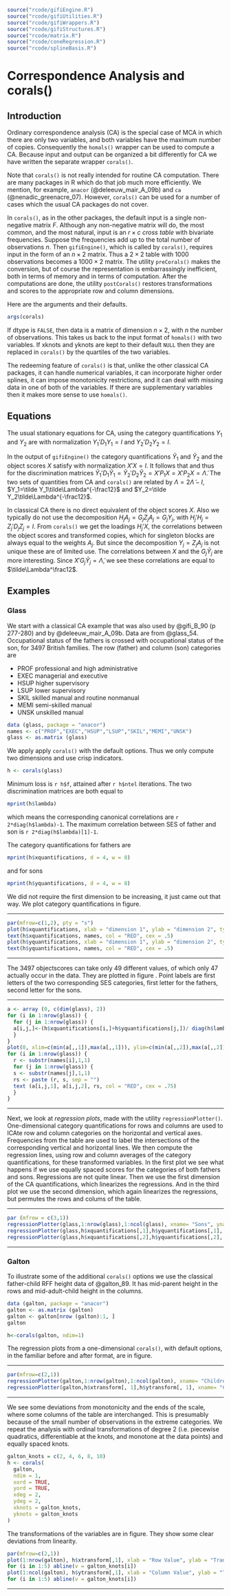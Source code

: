 

```r
source("rcode/gifiEngine.R")
source("rcode/gifiUtilities.R")
source("rcode/gifiWrappers.R")
source("rcode/gifiStructures.R")
source("rcode/matrix.R")
source("rcode/coneRegression.R")
source("rcode/splineBasis.R")
```

# Correspondence Analysis and corals()

## Introduction

Ordinary correspondence analysis (CA) is the special case of MCA in which there are only two variables, and both variables have the maximum number of copies. Consequently the `homals()` wrapper can be used to compute a CA. Because input and output can be organized a bit differently for CA we have written the separate wrapper `corals()`.

Note that `corals()` is not really intended for routine CA computation. There are many packages in R which do that job much more efficiently. We mention, for example, `anacor` (@deleeuw_mair_A_09b) and `ca` (@nenadic_greenacre_07).
However, `corals()` can be used for a number of cases which the usual CA packages do not cover.

In `corals()`, as in the other packages, the default input is a single non-negative matrix $F$. Although any non-negative matrix will do, the most common, and the most natural, input is an $r\times c$ *cross table* with bivariate frequencies. Suppose the frequencies add up to the total number of observations $n$. Then `gifiEngine()`, which is called by `corals()`, requires input in the form of an $n\times 2$ matrix. Thus a $2\times 2$ table with 1000 observations becomes a $1000\times 2$ matrix. The utility `preCorals()` makes the conversion, but of course the representation is embarrassingly inefficient, both in terms of memory and in terms of computation. After the computations are done, the utility `postCorals()` restores transformations and scores to the appropriate row and column dimensions.

Here are the arguments and their defaults.

```r
args(corals)
```
If dtype is `FALSE`, then data is a matrix of dimension $n\times 2$, with $n$ the number of observations. This takes us back to the input format of `homals()` with two variables. If xknots and yknots are kept to their default `NULL`
then they are replaced in `corals()` by the quartiles of the two variables.

The redeeming feature of `corals()` is that, unlike the other classical CA packages, it can handle numerical variables, it can incorporate higher order splines, it can impose monotonicity restrictions, and it can deal with missing data in one of both of the variables. If there are supplementary variables then it makes more sense to use `homals()`.

## Equations

The usual stationary equations for CA, using the category quantifications $Y_1$ and $Y_2$ are
\begin{align*}
C_{12}Y_2&=D_1Y_1\Lambda,\\
C_{21}Y_1&=D_2Y_2\Lambda,
\end{align*}
with normalization $Y_1'D_1Y_1=I$ and $Y_2'D_2Y_2=I$. 

In the output of `gifiEngine()` the category quantifications $\tilde Y_1$ and $\tilde Y_2$ and the object scores $X$ satisfy
\begin{align*}
G_1\tilde Y_1+G_2\tilde Y_2&=2X\tilde\Lambda,\\
D_1^{-1}G_1'X&=\tilde Y_1,\\
D_2^{-1}G_2'X&=\tilde Y_2,
\end{align*}
with normalization $X'X=I$. It follows that
\begin{align*}
C_{12}\tilde Y_2&=D_1\tilde Y_1(2\tilde\Lambda-I),\\
C_{21}\tilde Y_1&=D_2\tilde Y_2(2\tilde\Lambda-I),
\end{align*}
and thus for the discrimination matrices $\tilde Y_1'D_1\tilde Y_1=\tilde Y_2'D_2\tilde Y_2=X'P_1X=X'P_2X=\tilde\Lambda$. The two sets of quantities from CA and `corals()` are related by $\Lambda=2\tilde\Lambda-I$, $Y_1=\tilde Y_1\tilde\Lambda^{-\frac12}$ and $Y_2=\tilde Y_2\tilde\Lambda^{-\frac12}$. 

In classical CA there is no direct equivalent of the object scores $X$. Also we typically do not use the decomposition $H_jA_j=G_jZ_jA_j=G_jY_j$, with $H_j'H_j=Z_j'D_jZ_j=I$. From `corals()` we get the loadings $H_j'X$, the correlations between the object scores and transformed copies, which for singleton blocks are always equal to the weights $A_j$. But since the decomposition $Y_j=Z_jA_j$ is not unique these are of limited use. The correlations
between $X$ and the $G_j\tilde Y_j$ are more interesting. Since $X'G_j\tilde Y_j=\tilde\Lambda$, we see these correlations are equal to $\tilde\Lambda^\frac12$.


## Examples

### Glass

We start with a classical CA example that was also used by @gifi_B_90 (p 277-280) and by @deleeuw_mair_A_09b. Data are from @glass_54. Occupational status of the fathers is crossed with occupational status of the son, for 3497 British families. The row (father) and column (son) categories are

* PROF professional and high administrative
* EXEC managerial and executive
* HSUP higher supervisory
* LSUP lower supervisory
* SKIL skilled manual and routine nonmanual
* MEMI semi-skilled manual
* UNSK unskilled manual

```r
data (glass, package = "anacor")
names <- c("PROF","EXEC","HSUP","LSUP","SKIL","MEMI","UNSK")
glass <- as.matrix (glass)
```
We apply apply `corals()` with the default options. Thus we only compute two dimensions and use crisp indicators.
```r
h <- corals(glass)
```

Minimum loss is `r h$f`, attained after `r h$ntel` iterations. The two discrimination matrices are both equal to

```r
mprint(h$lambda)
```
which means the corresponding canonical correlations are `r 2*diag(h$lambda)-1`. The maximum correlation
between SES of father and son is `r 2*diag(h$lambda)[1]-1`.

The category quantifications for fathers are

```r
mprint(h$xquantifications, d = 4, w = 8)
```
and for sons
```r
mprint(h$yquantifications, d = 4, w = 8)
```
We did not require the first dimension to be increasing, it just came out that way. We plot category quantifications in figure.
<hr>
```r
par(mfrow=c(1,2), pty = "s")
plot(h$xquantifications, xlab = "dimension 1", ylab = "dimension 2", type = "n", main = "Fathers")
text(h$xquantifications, names, col = "RED", cex = .5)
plot(h$yquantifications, xlab = "dimension 1", ylab = "dimension 2", type = "n", main = "Sons")
text(h$yquantifications, names, col = "RED", cex = .5)
```
<center>
</center>
<hr>

The 3497 objectscores can take only 49 different values, of which only 47 actually occur in the data. They are plotted in figure . Point labels are first letters of the two corresponding SES categories, first letter for the fathers, second letter for the sons.
<hr>
```r
a <- array (0, c(dim(glass), 2))
for (i in 1:nrow(glass)) {
  for (j in 1:nrow(glass)) {
  a[i,j,]<-(h$xquantifications[i,]+h$yquantifications[j,])/ diag(h$lambda)
  }
}
plot(0, xlim=c(min(a[,,1]),max(a[,,1])), ylim=c(min(a[,,2]),max(a[,,2])), xlab = "dimension 1", ylab = "dimension 2", type = "n")
for (i in 1:nrow(glass)) {
  r <- substr(names[i],1,1)
  for (j in 1:nrow(glass)) {
  s <- substr(names[j],1,1)
  rs <- paste (r, s, sep = "")
  text (a[i,j,1], a[i,j,2], rs, col = "RED", cex = .75)
  }
}
```
<center>

</center>
<hr>
Next, we look at *regression plots*, made with the utility `regressionPlotter()`. One-dimensional category quantifications for rows and columns are used to lCAte row and column categories on the horizontal and vertical axes. Frequencies from the table are used to label the intersections of the corresponding vertical and horizontal lines. We then compute the regression lines, using row and column averages of the category quantifications, for these transformed variables. In the first plot we see what happens if we use equally spaced scores for the 
categories of both fathers and sons. Regressions are not quite linear. Then we use the first dimension of the
CA quantifications, which linearizes the regressions. And in the third plot we use the second dimension, which again linearizes the regressions, but permutes the rows and colums of the table.

<hr>
```r
par (mfrow = c(3,1))
regressionPlotter(glass,1:nrow(glass),1:ncol(glass), xname= "Sons", yname = "Fathers", main = "Integer Quantifications")
regressionPlotter(glass,h$xquantifications[,1],h$yquantifications[,1], xname= "Sons", yname = "Fathers", main = "First Corals Dimension")
regressionPlotter(glass,h$xquantifications[,2],h$yquantifications[,2], xname= "Sons", yname = "Fathers", main = "Second Corals Dimension")
```
<center>
</center>
<hr>

### Galton

To illustrate some of the additional `corals()` options we use the classical father-child RFF height data of @galton_89. It has mid-parent height in the rows and mid-adult-child height in the columns.

```r
data (galton, package = "anacor")
galton <- as.matrix (galton)
galton <- galton[nrow (galton):1, ]
galton
```
```r
h<-corals(galton, ndim=1)
```
The regression plots from a one-dimensional `corals()`, with default options, in the familiar before and after
format, are in figure.
<hr>
```r
par(mfrow=c(2,1))
regressionPlotter(galton,1:nrow(galton),1:ncol(galton), xname= "Children", yname = "Parents", main = "Integer Quantifications")
regressionPlotter(galton,h$xtransform[, 1],h$ytransform[, 1], xname= "Children", yname = "Parents", main = "Corals Quantifications")
```
<center>
</center>
<hr>

We see some deviations from monotonicity and the ends of the scale, where some columns of the table are interchanged. This is presumably because of the small number of observations in the extreme categories. We repeat the analysis with
ordinal transformations of degree 2 (i.e. piecewise quadratics, differentiable at the knots, and monotone at the data points) and equally spaced knots.
```r
galton_knots = c(2, 4, 6, 8, 10)
h <- corals(
  galton,
  ndim = 1,
  xord = TRUE,
  yord = TRUE,
  xdeg = 2,
  ydeg = 2,
  xknots = galton_knots,
  yknots = galton_knots
)
```
The transformations of the variables are in figure. They show some clear deviations from linearity.
```r
par(mfrow=c(2,1))
plot(1:nrow(galton), h$xtransform[,1], xlab = "Row Value", ylab = "Transform", type = "l", lwd = 2, col = "RED")
for (i in 1:5) abline(v = galton_knots[i])
plot(1:ncol(galton), h$ytransform[,1], xlab = "Column Value", ylab = "Transform", type = "l", lwd = 2, col = "RED")
for (i in 1:5) abline(v = galton_knots[i])
```
<center>

</center>
<hr>